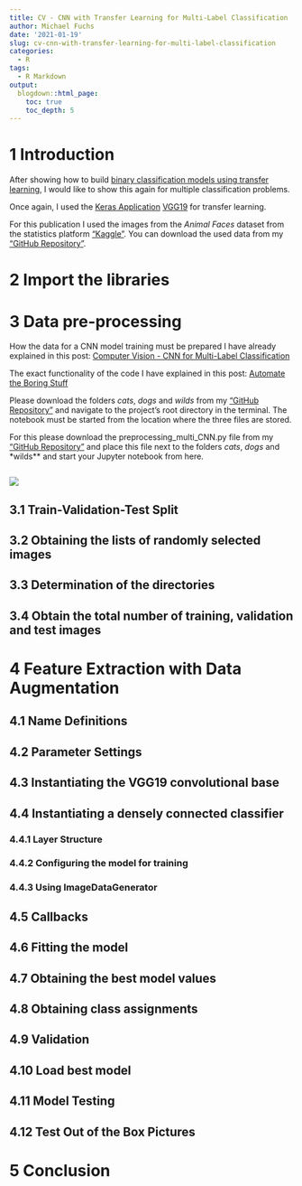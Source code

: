 ```yaml
---
title: CV - CNN with Transfer Learning for Multi-Label Classification
author: Michael Fuchs
date: '2021-01-19'
slug: cv-cnn-with-transfer-learning-for-multi-label-classification
categories:
  - R
tags:
  - R Markdown
output:
  blogdown::html_page:
    toc: true
    toc_depth: 5
---
```



# 1 Introduction

After showing how to build [binary classification models using transfer learning](https://michael-fuchs-python.netlify.app/2021/01/17/computer-vision-cnn-with-transfer-learning/), I would like to show this again for multiple classification problems. 

Once again, I used the [Keras Application](https://keras.io/api/applications/) [VGG19](https://keras.io/api/applications/vgg/#vgg19-function) for transfer learning. 

For this publication I used the images from the *Animal Faces* dataset from the statistics platform ["Kaggle"](https://www.kaggle.com/andrewmvd/animal-faces). You can download the used data from my ["GitHub Repository"](https://github.com/MFuchs1989/Datasets-and-Miscellaneous/tree/main/datasets/Computer%20Vision/CNN%20for%20Multi%20Label%20Classification). 


# 2 Import the libraries





# 3 Data pre-processing

How the data for a CNN model training must be prepared I have already explained in this post: [Computer Vision - CNN for Multi-Label Classification](https://michael-fuchs-python.netlify.app/2021/01/15/computer-vision-cnn-for-multi-label-classification/)

The exact functionality of the code I have explained in this post: [Automate the Boring Stuff](https://michael-fuchs-python.netlify.app/2021/01/01/computer-vision-automate-the-boring-stuff/#train-validation-test-split)


Please download the folders *cats*, *dogs* and *wilds* from my ["GitHub Repository"](https://github.com/MFuchs1989/Datasets-and-Miscellaneous/tree/main/datasets/Computer%20Vision/CNN%20for%20Multi%20Label%20Classification) and navigate to the project's root directory in the terminal. The notebook must be started from the location where the three files are stored. 

For this please download the preprocessing_multi_CNN.py file from my ["GitHub Repository"](https://github.com/MFuchs1989/Datasets-and-Miscellaneous/tree/main/datasets/Computer%20Vision/CNN%20for%20Multi%20Label%20Classification) and place this file next to the folders *cats*, *dogs* and *wilds** and start your Jupyter notebook from here.


```r

```

![](/post/2021-01-17-computer-vision-cnn-with-transfer-learning_files/p107p.png)


## 3.1 Train-Validation-Test Split
## 3.2 Obtaining the lists of randomly selected images
## 3.3 Determination of the directories
## 3.4 Obtain the total number of training, validation and test images
# 4 Feature Extraction with Data Augmentation
## 4.1 Name Definitions
## 4.2 Parameter Settings
## 4.3 Instantiating the VGG19 convolutional base
## 4.4 Instantiating a densely connected classifier
### 4.4.1 Layer Structure
### 4.4.2 Configuring the model for training
### 4.4.3 Using ImageDataGenerator
## 4.5 Callbacks
## 4.6 Fitting the model
## 4.7 Obtaining the best model values
## 4.8 Obtaining class assignments
## 4.9 Validation
## 4.10 Load best model
## 4.11 Model Testing
## 4.12 Test Out of the Box Pictures
# 5 Conclusion








